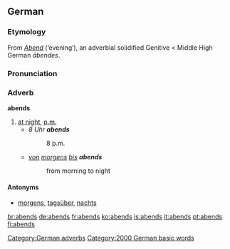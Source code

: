 ==German==

===Etymology===
From ''[[Abend]]'' (‘evening’), an adverbial solidified Genitive < Middle High German ''ābendes''.

===Pronunciation===
{{IPA|[ˈaːbnts]}}

===Adverb===
'''abends'''

# [[at night]], [[p.m.]]
#* ''8 Uhr '''abends'''''
#*: 8 p.m.
#* ''[[von]] [[morgens]] [[bis]] '''abends'''''
#*: from morning to night

====Antonyms====
*[[morgens]], [[tagsüber]], [[nachts]]

[[Category:German adverbs]]
[[Category:2000 German basic words]]

[[br:abends]]
[[de:abends]]
[[fr:abends]]
[[ko:abends]]
[[is:abends]]
[[it:abends]]
[[pt:abends]]
[[fi:abends]]